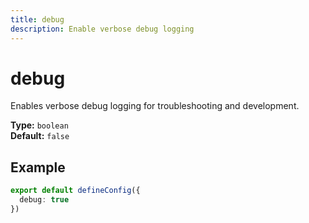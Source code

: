 ```yaml
---
title: debug
description: Enable verbose debug logging
---
```


# debug

Enables verbose debug logging for troubleshooting and development.

**Type:** `boolean`  
**Default:** `false`

## Example

```typescript
export default defineConfig({
  debug: true
})
```